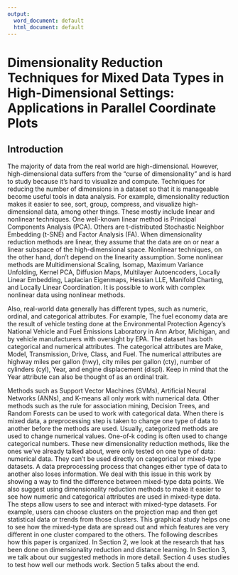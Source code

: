 ```yaml
---
output:
  word_document: default
  html_document: default
---
```

# Dimensionality Reduction Techniques for Mixed Data Types in High-Dimensional Settings: Applications in Parallel Coordinate Plots {#math-sci}

<!-- Required to number equations in HTML files -->
<script type="text/x-mathjax-config">
MathJax.Hub.Config({
  TeX: { equationNumbers: { autoNumber: "AMS" } }
});
</script>

<!--## Abstract

Interactive dashboards are frequently employed for data visualization and serve as a means of providing context for exploratory data tools.
In this paper, we will explore the scope of how dashboards are a collection of charts in data visualization to present a straightforward piece of information and visually represent data to facilitate comprehension.
The research objective of this study is to investigate how changes in real-time data displayed on a dashboard affect ensemble perception and the user's ability to make accurate and rapid decisions based on summary statistics in a dynamic environment. 
-->

## Introduction

The majority of data from the real world are high-dimensional. 
However, high-dimensional data suffers from the "curse of dimensionality" and is hard to study because it's hard to visualize and compute. 
Techniques for reducing the number of dimensions in a dataset so that it is manageable become useful tools in data analysis. 
For example, dimensionality reduction makes it easier to see, sort, group, compress, and visualize high-dimensional data, among other things. 
These mostly include linear and nonlinear techniques. 
One well-known linear method is Principal Components Analysis (PCA). 
Others are t-distributed Stochastic Neighbor Embedding (t-SNE) and Factor Analysis (FA). 
When dimensionality reduction methods are linear, they assume that the data are on or near a linear subspace of the high-dimensional space. 
Nonlinear techniques, on the other hand, don't depend on the linearity assumption. 
Some nonlinear methods are Multidimensional Scaling, Isomap, Maximum Variance Unfolding, Kernel PCA, Diffusion Maps, Multilayer Autoencoders, Locally Linear Embedding, Laplacian Eigenmaps, Hessian LLE, Manifold Charting, and Locally Linear Coordination. 
It is possible to work with complex nonlinear data using nonlinear methods.

Also, real-world data generally has different types, such as numeric, ordinal, and categorical attributes. 
For example, The fuel economy data are the result of vehicle testing done at the Environmental Protection Agency's National Vehicle and Fuel Emissions Laboratory in Ann Arbor, Michigan, and by vehicle manufacturers with oversight by EPA. 
The dataset has both categorical and numerical attributes. 
The categorical attributes are Make, Model, Transmission, Drive, Class, and Fuel. 
The numerical attributes are highway miles per gallon (hwy), city miles per gallon (cty), number of cylinders (cyl), Year, and engine displacement (displ).
Keep in mind that the Year attribute can also be thought of as an ordinal trait. 

Methods such as Support Vector Machines (SVMs), Artificial Neural Networks (ANNs), and K-means all only work with numerical data. 
Other methods such as the rule for association mining, Decision Trees, and Random Forests can be used to work with categorical data. 
When there is mixed data, a preprocessing step is taken to change one type of data to another before the methods are used. 
Usually, categorized methods are used to change numerical values. 
One-of-k coding is often used to change categorical numbers. 
These new dimensionality reduction methods, like the ones we've already talked about, were only tested on one type of data: numerical data. 
They can't be used directly on categorical or mixed-type datasets. 
A data preprocessing process that changes either type of data to another also loses information. 
We deal with this issue in this work by showing a way to find the difference between mixed-type data points. 
We also suggest using dimensionality reduction methods to make it easier to see how numeric and categorical attributes are used in mixed-type data. 
The steps allow users to see and interact with mixed-type datasets. 
For example, users can choose clusters on the projection map and then get statistical data or trends from those clusters. 
This graphical study helps one to see how the mixed-type data are spread out and which features are very different in one cluster compared to the others. 
The following describes how this paper is organized. 
In Section 2, we look at the research that has been done on dimensionality reduction and distance learning. 
In Section 3, we talk about our suggested methods in more detail. 
Section 4 uses studies to test how well our methods work. 
Section 5 talks about the end.

